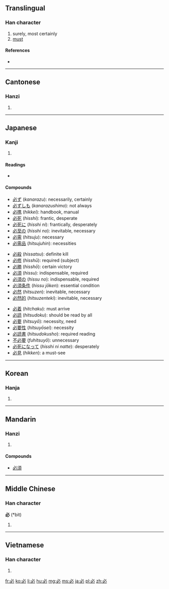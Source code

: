 ==Translingual==

===Han character===
{{Han char|rn=61|rad=心|as=01|sn=4|four=3300<sub>0</sub>|canj=心竹 (PH)|ids=⿻[[心]][[丿]]}}

# surely, most certainly
# [[must]]

====References====
* {{Han ref|kx=0375.020|dkj=10299|dj=0701.040|hdz=42267.020|uh=5FC5|ud=24517|bh=A5B2|bd=42418}}

----

==Cantonese==

===Hanzi===
{{yue-hanzi|jyut=|y=bit1}}

# {{defn|Cantonese|sort=心01}}

----

==Japanese==

===Kanji===
{{ja-kanji|grade=4|rs=心01}}

# {{defn|Japanese|sort=心01}}

====Readings====
* {{ja-readings|on=[[ひつ]] (''hitsu'')|kun=[[かならず]] ([[必ず]], ''kanarazu'')|nanori=[[さだ]] (''sada''), [[さだむ]] (''sadamu'')}}

====Compounds====
{{top3}}
*[[必ず]] (''kanarazu''): necessarily, certainly
*[[必ずしも]] (''kanarazushimo''): not always
*[[必携]] (''hikkei''): handbook, manual
*[[必死]] (''hisshi''): frantic, desperate
*[[必死に]] (''hisshi ni''): frantically, desperately
*[[必至の]] (''hisshi no''): inevitable, necessary
*[[必需]] (''hitsuju''): necessary
*[[必需品]] (''hitsujuhin''): necessities
{{mid3}}
*[[必殺]] (''hissatsu''): definite kill
*[[必修]] (''hisshū''): required (subject)
*[[必勝]] (''hisshō''): certain victory
*[[必須]] (''hissu''): indispensable, required
*[[必須の]] (''hissu no''): indispensable, required
*[[必須条件]] (''hissu jōken''): essential condition
*[[必然]] (''hitsuzen''): inevitable, necessary
*[[必然的]] (''hitsuzenteki''): inevitable, necessary
{{mid3}}
*[[必着]] (''hitchaku''): must arrive
*[[必読]] (''hitsudoku''): should be read by all
*[[必要]] (''hitsuyō''): necessity, need
*[[必要性]] (''hitsuyōsei''): necessity
*[[必読書]] (''hitsudokusho''): required reading
*[[不必要]] (''fuhitsuyō''): unnecessary
*[[必死になって]] (''hisshi ni natte''): desperately
*[[必見]] (''hikken''): a must-see
{{bottom}}
----

==Korean==

===Hanja===
{{ko-hanja|hangeul=필|eumhun=|rv=pil|mr=p'il|y=phil}}

# {{defn|Korean|sort=心01}}

----

==Mandarin==

===Hanzi===
{{cmn-hanzi|pin=[[bì]] ([[bi4]])|wg=pi<sup>4</sup>}}

# {{defn|Mandarin|sort=心01}}

====Compounds====
* [[必須]]

----

==Middle Chinese==

===Han character===
'''必''' (*bit)<!--asterisk indicates that this is a reconstructed pronunciation-->

# {{defn|Middle Chinese|sort=心01}}

----

==Vietnamese==

===Han character===
{{vi-hantu|[[tất]], [[ắt]]|rs=心01}}

# {{defn|Vietnamese|sort=心01}}

[[fr:必]]
[[ko:必]]
[[li:必]]
[[hu:必]]
[[mg:必]]
[[ms:必]]
[[ja:必]]
[[pl:必]]
[[zh:必]]